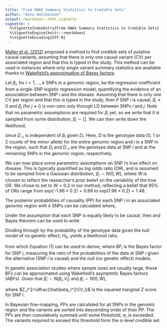 ```yaml
---
title: "From GWAS Summary Statistics to Credible Sets"
author: "Anna Hutchinson"
output: rmarkdown::html_vignette
vignette: >
  %\VignetteIndexEntry{From GWAS Summary Statistics to Credible Sets}
  %\VignetteEngine{knitr::rmarkdown}
  %\VignetteEncoding{UTF-8}
---
```


[Maller et al. (2012)](https://www.nature.com/articles/ng.2435) proposed a method to find credible sets of putative causal variants, assuming that there is only one causal variant (CV) per associated region and that this is typed in the study. This method can be used in instances where only single variant summary statistics are available thanks to [Wakefield's approximation of Bayes factors](https://onlinelibrary.wiley.com/doi/abs/10.1002/gepi.20359).

Let $\beta_i$, for $i=1,...,k$ SNPs in a genomic region, be the regression coefficient from a single-SNP logistic regression model, quantifying the evidence of an association between SNP $i$ and the disease. Assuming that there is only one CV per region and that this is typed in the study, then if SNP $i$ is causal, $\beta_i\neq 0$ and $\beta_j$ (for $j\neq i$) is non-zero only through LD between SNPs $i$ and $j$. Note that no parametric assumptions are required for $\beta_i$ yet, so we write that it is sampled from some distribution, $\beta_i \sim []$. We can then write down the likelihood,
\begin{equation}
\begin{split}
        P(D|\beta_i\sim\text{[ ]},\text{ }i\text{ causal}) & = P(D_i
|\beta_i\sim\text{[ ]},\text{ }i\text{ causal}) \times P(D_{-i}|D_i,\text{ }\beta_i\sim\text{[ ]},\text{ }i\text{ causal})\\
    & = P(D_i
|\beta_i\sim\text{[ ]},\text{ }i\text{ causal}) \times P(D_{-i}|D_i,\text{ }i\text{ causal})\,,
\end{split}
    \end{equation}
    
since $D_{-i}$ is independent of $\beta_i$ given $D_i$. Here, $D$ is the genotype data (0, 1 or 2 counts of the minor allele) for the entire genomic region and $i$ is a SNP in the region, such that $D_i$ and $D_{-i}$ are the genotype data at SNP $i$ and at the remaining SNPs in the genomic region, respectively. 

We can now place some parametric assumptions on SNP $i$'s true effect on disease. This is typically quantified as log odds ratio (OR), and is assumed to be sampled from a Gaussian distribution, $\beta_i\sim N(0,W)$, where $W$ is chosen to reflect the researcher's prior belief on the variability of the true OR. We chose to set to $W=0.2$ in our method, reflecting a belief that 95\% of ORs range from $exp(-1.96\times 0.2)=0.68$ to $exp(1.96\times 0.2)=1.48$.

The posterior probabilities of causality (PP) for each SNP $i$ in an associated genomic region with $k$ SNPs can be calculated where,
\begin{equation}
        PP_i=P(\beta_i \sim N(0,W),\text{ }i \text{ causal}|D)\,, \quad i \in \{1,...,k\}.
\end{equation}

Under the assumption that each SNP is \textit{a priori} equally likely to be causal, then 
\begin{equation}
P(\beta_i \sim N(0,W),\text{ }i\text{ causal})=\dfrac{1}{k}\,, \quad i \in \{1,...,k\}
\end{equation}
and Bayes theorem can be used to write
\begin{equation}
\begin{aligned}
    PP_i=P(\beta_i \sim N(0,W),\text{ }i \text{ causal}|D)\propto P(D|\beta_i\sim N(0,W),\text{ }i\text{ causal}).
\end{aligned}
\end{equation}

Dividing through by the probability of the genotype data given the null model of no genetic effect, $H_0$, yields a likelihood ratio,
\begin{equation}
    PP_i\propto \dfrac{P(D|\beta_i \sim N(0,W),\text{ }i \text{ causal)}}{P(D|H_0)},
\end{equation}

\noindent from which Equation (1) can be used to derive,
\begin{equation}
    PP_i\propto \frac{P(D_i|\beta_i \sim N(0,W),\text{ }i \text{ causal})}{P(D_i|H_0)}= BF_i\,,
\end{equation}
where $BF_i$ is the Bayes factor for SNP $i$, measuring the ratio of the probabilities of the data at SNP $i$ given the alternative (SNP $i$ is causal) and the null (no genetic effect) models.

In genetic association studies where sample sizes are usually large, these BFs can be approximated using Wakefield's asymptotic Bayes factors (ABFs). Given that $\hat\beta_i\sim N(\beta_i,V_i)$ and \textit{a priori} $\beta_i\sim N(0,W)$,

\begin{equation}
    ABF_i=\sqrt{\frac{V_i}{V_i+W}}exp\left(\frac{Z_i^2}{2}\frac{W}{(V_i+W)}\right)\,,
\end{equation}
where $Z_i^2=\dfrac{\hat\beta_i^2}{V_i}$ is the squared marginal $Z$ score for SNP $i$.

In Bayesian fine-mapping, PPs are calculated for all SNPs in the genomic region and the variants are sorted into descending order of their PP. The PPs are then cumulatively summed until some threshold, $\alpha$, is exceeded. The variants required to exceed this threshold form the $\alpha$-level credible set.
